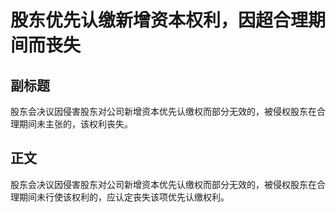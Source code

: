 # 股东优先认缴新增资本权利，因超合理期间而丧失
## 副标题
股东会决议因侵害股东对公司新增资本优先认缴权而部分无效的，被侵权股东在合理期间未主张的，该权利丧失。
## 正文
股东会决议因侵害股东对公司新增资本优先认缴权而部分无效的，被侵权股东在合理期间未行使该权利的，应认定丧失该项优先认缴权利。